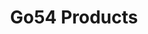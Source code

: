 ---
title: 'Go54 Products'
description: 'Example section for explaining all Go54 products (Domain, Hosting, Communication, Marketplace)'
---